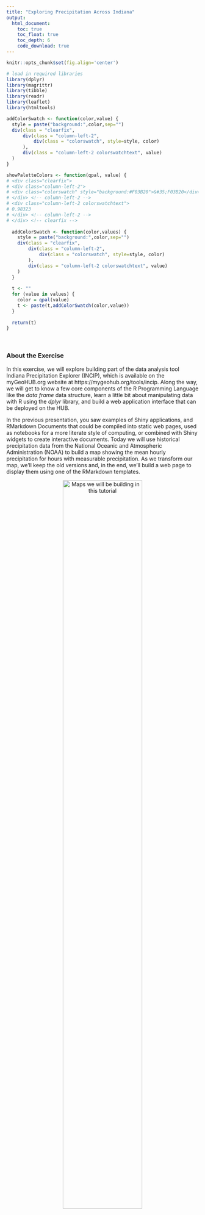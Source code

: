 ```yaml
---
title: "Exploring Precipitation Across Indiana"
output:
  html_document:
    toc: true
    toc_float: true
    toc_depth: 6
    code_download: true
---
```



<style>

/*center maps horizontally on the page*/
.html-widget {
  margin: 0 auto;
}

/*center the title of the document*/
h1.title {
  text-align: center;
}

/*center images in a div*/
.tutimg {
  text-align: center;
}

/*highlighing for the "YOUR TURN:"" headers*/
h5 {
  color: red;
  font-weight: bold;
}

/*2 column layout for hints*/
.column-left-2{
  float: left;
  width: 48%;
  margin: 1%;
}

/*4 column layout for hints*/
.column-left-4{
  float: left;
  width: 23%;
  margin: 1%;
}

/*keep 2 and 4 column layout from wrapping inappropriately*/
.clearfix::after {
  content: "";
  clear: both;
  display: table;
}

.colorswatch {
  text-align:center;
  width: 100%;
  height: 2em;
  border-style: solid;
  border-color: #000000;
}

.colorswatchtext {
  text-align: left;
}
</style>

```r

knitr::opts_chunk$set(fig.align='center')

# load in required libraries
library(dplyr)
library(magrittr)
library(tibble)
library(readr)
library(leaflet)
library(htmltools)

addColorSwatch <- function(color,value) {
  style = paste("background:",color,sep="")
  div(class = "clearfix",
      div(class = "column-left-2",
          div(class = "colorswatch", style=style, color)
      ),
      div(class = "column-left-2 colorswatchtext", value)
  )
}

showPaletteColors <- function(qpal, value) {
# <div class="clearfix">
# <div class="column-left-2">
# <div class="colorswatch" style="background:#F03B20">&#35;F03B20</div>
# </div> <!-- column-left-2 -->
# <div class="column-left-2 colorswatchtext">
# 0.98323
# </div> <!-- column-left-2 -->
# </div> <!-- clearfix -->
  
  addColorSwatch <- function(color,values) {
    style = paste("background:",color,sep="")
    div(class = "clearfix",
        div(class = "column-left-2",
            div(class = "colorswatch", style=style, color)
        ),
        div(class = "column-left-2 colorswatchtext", value)
    )
  }
  
  t <- ""
  for (value in values) {
    color = qpal(value)
    t <- paste(t,addColorSwatch(color,value))
  }
  
  return(t)
}
```

<br/>

### About the Exercise

In this exercise, we will explore building part of the data analysis tool Indiana Precipitation Explorer (INCIP), which is available on the myGeoHUB.org website at https://mygeohub.org/tools/incip. Along the way, we will get to know a few core components of the R Programming Language like the *data frame* data structure, learn a little bit about manipulating data with R using the *dplyr* library, and build a web application interface that can be deployed on the HUB.

In the previous presentation, you saw examples of Shiny applications, and RMarkdown Documents that could be compiled into static web pages, used as notebooks for a more literate style of computing, or combined with Shiny widgets to create interactive documents. Today we will use historical precipitation data from the National Oceanic and Atmospheric Administration (NOAA) to build a map showing the mean hourly precipitation for hours with measurable precipitation. As we transform our map, we'll keep the old versions and, in the end, we'll build a web page to display them using one of the RMarkdown templates. 

<div class="tutimg">
![Maps we will be building in this tutorial](images/tutorial_result.png){width=70%}
</div>

<br/>

### RStudio IDE And RMarkdown Tips

If you are new to the RStudio IDE, here are some tips to get you started.
If you know all this stuff, skip down to the next section labeled **1. Loading the Data**.

<br/>


#### Expand the Code Pane

<div class="clearfix">
<div class="column-left-2">
When you first open RStudio, give yourself some room by expanding the code pane. Press console pane's minimize button to shrink it and pull the main horizontal divider to the right to expand the code pane.
</div> <!-- column-left-2 -->

<div class="column-left-2">
  ![Give yourself plenty of elbow room as you code by expanding the code pane.](images/tutorial_hints_2a.png){.img-responsive}
</div> <!-- column-left-2 -->
</div> <!-- clearfix-->


#### Markdown and Code Chunks

<div class="clearfix">
<div class="column-left-2">
The RMarkdown document we will be editing has both Markdown and code chunks in it. The markdown looks like plain text or wiki syntax. The code chunks start and end with three backticks and have a grey background, like this:

```
```{r}
 I'm a code chunk!
```
```

In a code chunk, there are two controls you can use to run code. They are both located in the upper right corner of the code chunk. Pressing the ![Run previous code chunk.](images/run_previous_code_button.png) button will execute all code chunks above the current chunk. Pressing the ![Run current code chunk.](images/run_current_code_button.png) button will execute the current code chunk.
</div> <!--column-left-2 -->

<div class="column-left-2">
![Markdown looks like plain text and wiki syntax. Code chunks have a grey background. Use the green play button in the upper right corner to execute the current code chunk. The results will be displayed below the code chunk.](images/tutorial_hints_4a.png){.img-responsive}
</div> <!-- column-left-2 -->
</div> <!-- clearfix -->


#### Knitting the Document

<div class="clearfix">
<div class="column-left-2">
To compile or render the document, use the *Knit* (![Knit Button.](images/knit_button.png))  button located just above the Code Pane. This will turn your completed RMarkdown file into a HTML document and launch the document in a new window for you to view.
</div> <!-- column-left-2 -->

<div class="column-left-2">
![Press the "Knit"" button just above the code pane to convert your RMarkdown document into an HTML Document.](images/tutorial_hints_6.png){.img-responsive}
</div> <!-- column-left-2 -->
</div> <!-- clearfix -->


#### Clear the Session's Variables

<div class="clearfix">
<div class="column-left-2">
If you run the code chunks out of order, you may find that some of the variables have been modified unexpectedly. This could be the cause of maps not showing up correctly in this tutorial. One possible resolution is to clear the session's variables and run all of the code chunks again in order. Use the *Session->Clear Workspace* menu item from the top of the RStudio IDE to clear out the values for all variables. Then press the ![Run Previous Chunks.](images/run_previous_code_button.png) button to run the code chunks above the current chunk, and press the ![Run Current Chunk.](images/run_current_code_button.png) button to run the current code chunk.
</div> <!-- column-left-2 -->

<div class="column-left-2">
![The Session -> Clear Workspace menu item will remove all variables from the current R session so you can start over.](images/tutorial_hints_7.png){.img-responsive}
</div> <!-- column-left-2 -->
</div> <!-- clearfix -->


### 1. Loading the data

The precipitation data is held in comma separated value (CSV) files that are stored on MyGeoHUB. From the RStudio IDE running on MyGeoHUB, we can access the files in the directory ```/data/tools/incip/indiana_precipitation```. Inside the tutorial's *setup* code chunk, on line 19, you'll see the variable *precip.dir* is setup to hold the path of the directory where the data files live. It looks like this:

```r
# setup the directory where the precipitation data lives
data.dir = "/data/tools/incip"
precip.dir = file.path(data.dir,'indiana_precipitation')
```

The directory holds a file named *stations.csv.clean* with the id, name, latitude, and longitude for each station. On lines 25-27, the CSV file is read into a data structure called a *Data Frame*. You can think of a Data Frame as a table that you can query. The R language's *dplyr* library has a number of functions, like ```filter```, ```mutate```, and ```select```,  that are helpful for querying and manipulating information in data frames.

```r
# read in location and description of the precip monitor stations
# station.csv has duplicate entries in it (121739), so we use a
# clean version of the file, station.csv.clean, where the station ids
# are unique.

# YOUR TURN:
# Set the 'stations.fn' variable below to "station.csv.clean"
stations.fn = "station.csv.clean"

stations.df <- read_csv( file.path(precip.dir,stations.fn) ) %>%
                  rename(id = `Station ID`) %>%
                  rename(name = `Station Name`)
```

The *stations.df* data frame looks like this:

```r
stations.df
```

Along with the stations.csv.clean file, the *precip.dir* directory holds the precipitation data files for each station. The data files have two columns, Time and Precipitation. Lines 29-59 read in the precipitation data files and merge them with information about the monitoring station like the id, name, latitude and longitude. On lines 52-54, we use the ```filter``` function find the row with information about the monitoring station we are currently processing and the ```mutate``` function to add a new column, named *data*, to the row. At the end we store the modified row in a the *precip.details.df* data frame.

```r
# read in the precipitation data
precip.details.df = tibble()
precip.files = list.files(path=precip.dir,pattern="hr.*.csv")

for (i in 1:length(precip.files)) {
  # get the station id from the file path
  matches = gregexpr("[0-9]+",precip.files[i])
  
  station.id = as.integer(regmatches(precip.files[i],matches)[[1]])
  
  # get a precipitation file path
  precip.filepath = file.path(precip.dir,precip.files[i])
  
  # read the precipitation data into a dataframe
  df = read_csv(precip.filepath)

  # create a row with StationID, StationName, lat, lon information from
  # stations.df. Store the precipitation dataframe in a list-column so we
  # can quickly grab it later by indexing by the Station ID.
  station.row <- stations.df %>%
                   filter(id == station.id) %>%
                   mutate(data = list(df))

  # build up a new tibble, row by row, that links station information
  # with the precipitation dataframe.
  precip.details.df = rbind(precip.details.df,station.row)
}
```

Our new data frame, *precip.details.df*, holds station information and precipitation data in a single location. If we take a look at it, we see that the precipitation data is stored in a column named *data* with the type *list*. We can index into the list to access the Time and Precipitation columns of the data frame for each monitor station. This is what *precip.details.df* looks like:



```r
precip.details.df
```

The monitor station information comes with longitude and latitude coordinates. Let's see what the monitor station locations look like when plotted on a map. We can use the R's Leaflet library to setup a view of the state of Indiana and place markers at the location of each monitor station. By default, the markers will be colored blue.

<br/>

##### Your Turn: Display the Station Locations
Find the code chunk labeled *create_map_object*, around line 68, and execute it pressing the green play button (![Run Button.](images/run_current_code_button.png)) in the upper right corner of the chunk. Your map will show up underneath the code chunk and should look like this:

```r
leaflet(precip.details.df %>% select(-data)) %>%
  addTiles() %>%
  addCircleMarkers(
    label = ~name,
    lng = ~longitude,
    lat = ~latitude,
    radius = 4,
    opacity = 1,
    fillOpacity = 1,
    weight = 1
  )
```

<br/>

### 2. Calculating Precipitation Means

Seeing the locations of each monitor station only tells half the story. It would be interesting to finding out if there are trends in precipitation amounts across the state. Since we have the precipitation data for each monitor station, we can find the average hourly precipitation over the years the data was collected. Then we can color each marker based on this average to help us visually compare the the precipitation around the state.

Let's start by updating our data frame, *precip.details.df*, with the mean precipitation for each station. Here is a reminder of what the data frame looks like:

```r
precip.details.df
```

In the code chunk labeled *calculate_precipitaion_means*, line 87, we calculate the mean of the precipitation values held in the *data* column and store the values back into our data frame in a column named *mean*. The updated data frame is shown below.


```r
precip.details.df %<>%
  group_by(id) %>%
  mutate(mean = mean(data[[1]][2]$Precipitation)) %>%
  ungroup()

precip.details.df
```

<br/>

##### Your Turn: Calculate the Means
For the code chunk labeled *calculate_precipitation_means*, press the ![Run Button.](images/run_current_code_button.png) button to run the code chunk and update the data frame. There is no output from this code chunk.

<br/>

A convenient way of displaying the mean precipitation data on the map is to color the markers based on a range of precipitation values. This allows users to visually inspect the map and estimate which stations may have a higher or lower mean precipitation. Let's use the *colorBin()* function to group the mean values into five equal sized bins and assign a color to each bin. The *colorBin()* function accepts a color palette, a list of values, and the number of bins to group values into. It returns a function, that we will store in the variable *qpal*, that can be called to query the color bin that a value falls into.

For example, in the code below, we create a queryable palette, named *qpal*, by specifying a color palette (```palette = "Blues"```), the domain or range of our values (a random uniform distribution of 10 numbers between 0 and 1), and the number of bins we want the values to fall within (```nbins = 5```):

```r
palette = "Blues"
values = runif(10,min=0,max=1)
nbins = 5

qpal = colorBin(palette,values,nbins)
```

Above, we used random numbers for our *values* variable. Let's see what color bins they end up falling into:

```r

#for (value in sort(values)) {
#  addColorSwatch(qpal(value),value)
#}

values <- sort(values)
addColorSwatch(qpal(values[1]),values[1])
addColorSwatch(qpal(values[2]),values[2])
addColorSwatch(qpal(values[3]),values[3])
addColorSwatch(qpal(values[4]),values[4])
addColorSwatch(qpal(values[5]),values[5])
addColorSwatch(qpal(values[6]),values[6])
addColorSwatch(qpal(values[7]),values[7])
addColorSwatch(qpal(values[8]),values[8])
addColorSwatch(qpal(values[9]),values[9])
addColorSwatch(qpal(values[10]),values[10])
```

<br/>

##### Your Turn: Create a Queryable Palette
Now it's your turn to create a queryable palette for our map markers. In the code chunk labeled *calculate_color_from_mean*, line 97, use the colorBin() function to generate a palette for our precipitation means. Be sure to fill in these three items:

1. Choose a color palette (Line 105)
2. Specify the domain for our precipication mean values (Line 116)
3. Set the number of bins the values can fall into (Line 121)

Your code should look something like this:

```r
# YOUR TURN:
# On the next line, try setting palette to one of the following:
#   "RdYlBu"
#   "Blues"
#   "YlOrRd"
# check out http://colorbrewer2.org/ for more palettes
# I like "YlOrRd"
palette = "YlOrRd"

# YOUR TURN:
# Set the domain of values to the mean column in our data frame:
#   precip.details.df$mean
values = precip.details.df$mean

# YOUR TURN:
# Choose the number of bins. A good choice is an integer between 2 and 7
# I like 5
nbins = 5

# Create a palette we can query for which bin a value falls into.
qpal = colorBin(palette,values,nbins)

# Add a column named 'color' to our data frame. It holds
# the bin each station's mean precipitation falls into.
precip.details.df %<>%
  mutate(color = qpal(mean))
```

**When you have completed updating the code chunk, run it by pressing the ![Run Button.](images/run_current_code_button.png) button in the code chunk controls.**

<br/>

Great! Our updated data frame now has a column named *color*, which describes which bin the mean precipitation value falls into. Let's have a look:

```r
# print out the data frame
precip.details.df
```

The next task is to update our map to show our custom color for the marker instead of the default blue color. In the code chunk labeled *plot_station_locations_with_colors*, line 135, we create a map using the ```leaflet()``` function and then use the ```addCircleMarkers()``` function to place circle markers on the map at the locations of the monitor stations. We need to update this map declaration to use the values we stored in the *color* column of our data frame.

<br/>

##### Your Turn: Color the Map Markers
Add the following argument to the ```addCircleMarkers()``` function to tell the map to color the markers using the *color* column we generated earlier from our custom color palette and bins:

```color = ~color```

After you have made the change, your code chunk should look like this:

```r
map <- leaflet(precip.details.df %>% select(-data)) %>%
        addTiles()

map %>%
  # create the binned color marker
  addCircleMarkers(
    label = ~name,
    lng = ~longitude,
    lat = ~latitude,
    radius = 4,
    opacity = 1,
    fillOpacity = 1,
    # YOUR TURN:
    # On the next line, add the argument: color = ~color,
    color = ~color,
    weight = 1
  )
```

<br/>

##### Your Turn: Generate an Updated Map
Run the code chunk, using the ![Run Button.](images/run_current_code_button.png) button in the upper right corner of the chunk, to see what the updated map looks like. The markers should now be a range of colors, similar to this one:
```r
map <- leaflet(precip.details.df %>% select(-data)) %>%
        addTiles()

map %>%
  # create the binned color marker
  addCircleMarkers(
    label = ~name,
    lng = ~longitude,
    lat = ~latitude,
    radius = 4,
    opacity = 1,
    fillOpacity = 1,
    # YOUR TURN:
    # On the next line, add the argument: color = ~color,
    color = ~color,
    weight = 1
  )
```

<br/>

### 3. Add Marker Borders

The markers now show another dimension of information from our data frame, the binned mean precipitation. If you used the *'YlOrRd'* palette, you may notice that some of the markers are a little hard to see. For example, the light yellow marker in the north central part of Indiana, near the city of South Bend, almost blends in with base map background. One easy way to solve this problem is to place a slightly larger black marker behind the marker displaying our bin color. This will give the effect of the marker having a border, helping to distinguish it from other artifacts on the map.

In the code chunk labeled *add_black_background_marker*, line 161, we create two types of markers on the map. The first marker is a black marker that will act as a border. The second marker sits on top of the black marker and shows the binned color for the mean precipitation value.

<br/>

##### Your Turn: Create Background Markers
Modify the first marker in the code chunk to:

1. Set *addCircleMarkers()*'s color argument to "#000000", the hexadecimal value for the HTML color representing black.
2. Set the line width (weight) to 3, a value slightly larger than that of the second marker.

After you have made the change, the code chunk should look something like this:

```r
map %<>%
  # create the black border marker
  addCircleMarkers(
    lng = ~longitude,
    lat = ~latitude,
    radius = 4,
    opacity=1,
    fillOpacity = 0,
    # YOUR TURN:
    # 1. Set the color argument to "#000000"
    color = "#000000",
    # YOUR TURN:
    # 2. Set the weight argument to 3
    weight = 3
  ) %>%
  # create the bin color marker
  addCircleMarkers(
    label = ~name,
    lng = ~longitude,
    lat = ~latitude,
    radius = 4,
    opacity = 1,
    fillOpacity = 1,
    color = ~color,
    weight = 1
  )
```

<br/>

##### Your Turn: View Map with Updated Markers
Now run the code chunk to confirm that the updated map shows a border around the markers. Press the ![Run Button.](images/run_current_code_button.png) button in the upper right corner of the chunk to execute the code.

```r
map
```

<br/>

### 4. Add a Legend to the Map

The black border around the colored marker helps users distinguish them from a similarly colored background. The map is missing one more item. No map is complete without a legend and it is especially important in this case. Having the colored markers on the map looks nice, but without the legend, users don't know what the colors mean.

We'll use the ```addLegend()``` function to add a legend to the map. In the code chunk labeled *add_legend_to_map*, line 194, the ```addLegend()``` function accepts a number of parameters telling the map how to configure the legend, like title, placement, and background opacity.

<br/>

##### Your Turn: Setup Map Legend
Adjust the following parameters:

1. Set the *pal* argument to *qpal*, the name of our custom binned color palette function.
2. Set the *values* argument to *~mean*, the column in our data frame that holds the calculated mean precipitation values.

After making the adjustments, the code chunk should look like this:

```r
map %<>% 
  addLegend(
    "bottomright",
    title = "<center>Mean Hourly<br>
             Precipitation<br/>
             <small>
               for hours with<br/>
               measurable<br/>
               precipitation
             </small></center>",
    opacity = 1,
    labFormat = labelFormat(suffix="in"),
    # YOUR TURN:
    # Set the pal argument to our custom binned palette function, qpal
    pal = qpal,
    # YOUR TURN:
    # Set the values argument to the mean precipitation values, ~mean
    values = ~mean
  )
```

<br/>

##### Your Turn: View Map with Legend
Execute the code in the code chunk using the ![Run Button.](images/run_current_code_button.png) button in the upper right corner of the chunk. Do you see our new legend on the map? It should show what values the marker colors correspond to.

```r
map
```

<br/>

### 5. Putting it all Together

You may not have noticed, but the file we have been editing is actually an RMarkdown document. We have been mixing our R code with Markdown wiki syntax and executing the code chunks just as we would in a literate computing style Notebook.

If you go back through the code you may notice syntax in between the code chunks like this:

```
Row
-------------------------------------

### Step #1 - Precipitation Monitor Stations
```

and like this:

```
### Step #4 - Add a legend to the map
```

These are RMarkdown wiki syntax that give hints about how to format the file when rendered as a web page. At the top of the file, exists this YAML declaration:

```
---
title: Exploring Precipitation Across Indiana
output:
  flexdashboard::flex_dashboard:
    orientation: rows
---
```

All RMarkdown files have a YAML declaration at the top. This one states that the file should be rendered as a FlexDashboard, which is one of the RMarkdown templates that allow developers to quickly generate a dashboard from the R and Markdown code in the file. There are a number of different styles of FlexDashboards and you can learn more about them at http://rmarkdown.rstudio.com/flexdashboard/. 

Our FlexDashboard contains a 2x2 grid of the maps we have created today. We can render it to HTML by using the *Knit* (![Knit Button.](images/knit_button.png)) button near the top of the RStudio IDE.

<br/>

##### Your Turn: Generate an HTML Document
Press the ![Knit Button.](images/knit_button.png) button, just above the code pane, to generate and view our HTML document. A new window should pop up with all of the maps you generated in this exercise.

<div class="tutimg">
![Maps we built in this tutorial.](images/tutorial_result.png){width=70%}
</div>


<br/>

### 6. Use the Map for Analysis

Now that we have built a web page that displays our station locations on a map and shows us mean hourly precipitation for hours with measurable precipitation, let's use that map to learn something new!

Visually inspect the map.

1. Is there a trend in the recorded mean hourly precipication across the state of Indiana?
2. Can you tell which station looks like it has the highest mean hourly precipitation?

We can use the ```filter()``` and ```select()``` functions to query this information from the data frame to confirm our suspicion. The ```filter()``` function finds the row where the *mean* column is equal to the ```max()``` of all values in the column. The ```select()``` function returns the *name* column for that row.

```r
highmean.station.name <- precip.details.df %>%
                           filter(mean == max(mean)) %>%
                           select(name) %>%
                           .[[1]]
```

Did you pick the *`r highmean.station.name`* station?

<br/>

### Exercise Completed!

Congratulations, you have completed this exercise. In the next section, you will learn more about publishing applications like this on the HUBzero Platform.
